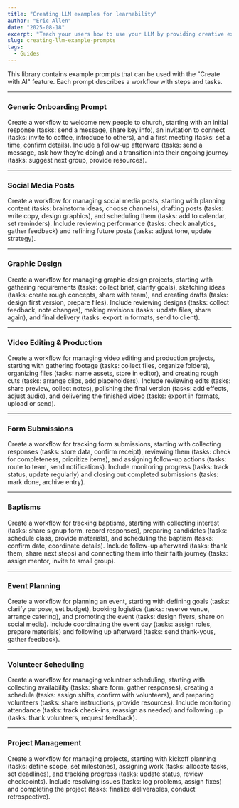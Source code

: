 ```yaml
---
title: "Creating LLM examples for learnability"
author: "Eric Allen"
date: "2025-08-18"
excerpt: "Teach your users how to use your LLM by providing creative example prompts."
slug: creating-llm-example-prompts
tags:
  - Guides
---
```


This library contains example prompts that can be used with the "Create with AI" feature. Each prompt describes a workflow with steps and tasks.

---

### Generic Onboarding Prompt
Create a workflow to welcome new people to church, starting with an initial response (tasks: send a message, share key info), an invitation to connect (tasks: invite to coffee, introduce to others), and a first meeting (tasks: set a time, confirm details). Include a follow-up afterward (tasks: send a message, ask how they’re doing) and a transition into their ongoing journey (tasks: suggest next group, provide resources).

---

### Social Media Posts
Create a workflow for managing social media posts, starting with planning content (tasks: brainstorm ideas, choose channels), drafting posts (tasks: write copy, design graphics), and scheduling them (tasks: add to calendar, set reminders). Include reviewing performance (tasks: check analytics, gather feedback) and refining future posts (tasks: adjust tone, update strategy).

---

### Graphic Design
Create a workflow for managing graphic design projects, starting with gathering requirements (tasks: collect brief, clarify goals), sketching ideas (tasks: create rough concepts, share with team), and creating drafts (tasks: design first version, prepare files). Include reviewing designs (tasks: collect feedback, note changes), making revisions (tasks: update files, share again), and final delivery (tasks: export in formats, send to client).

---

### Video Editing & Production
Create a workflow for managing video editing and production projects, starting with gathering footage (tasks: collect files, organize folders), organizing files (tasks: name assets, store in editor), and creating rough cuts (tasks: arrange clips, add placeholders). Include reviewing edits (tasks: share preview, collect notes), polishing the final version (tasks: add effects, adjust audio), and delivering the finished video (tasks: export in formats, upload or send).

---

### Form Submissions
Create a workflow for tracking form submissions, starting with collecting responses (tasks: store data, confirm receipt), reviewing them (tasks: check for completeness, prioritize items), and assigning follow-up actions (tasks: route to team, send notifications). Include monitoring progress (tasks: track status, update regularly) and closing out completed submissions (tasks: mark done, archive entry).

---

### Baptisms
Create a workflow for tracking baptisms, starting with collecting interest (tasks: share signup form, record responses), preparing candidates (tasks: schedule class, provide materials), and scheduling the baptism (tasks: confirm date, coordinate details). Include follow-up afterward (tasks: thank them, share next steps) and connecting them into their faith journey (tasks: assign mentor, invite to small group).


---

### Event Planning
Create a workflow for planning an event, starting with defining goals (tasks: clarify purpose, set budget), booking logistics (tasks: reserve venue, arrange catering), and promoting the event (tasks: design flyers, share on social media). Include coordinating the event day (tasks: assign roles, prepare materials) and following up afterward (tasks: send thank-yous, gather feedback).

---

### Volunteer Scheduling
Create a workflow for managing volunteer scheduling, starting with collecting availability (tasks: share form, gather responses), creating a schedule (tasks: assign shifts, confirm with volunteers), and preparing volunteers (tasks: share instructions, provide resources). Include monitoring attendance (tasks: track check-ins, reassign as needed) and following up (tasks: thank volunteers, request feedback).

---

### Project Management
Create a workflow for managing projects, starting with kickoff planning (tasks: define scope, set milestones), assigning work (tasks: allocate tasks, set deadlines), and tracking progress (tasks: update status, review checkpoints). Include resolving issues (tasks: log problems, assign fixes) and completing the project (tasks: finalize deliverables, conduct retrospective).

